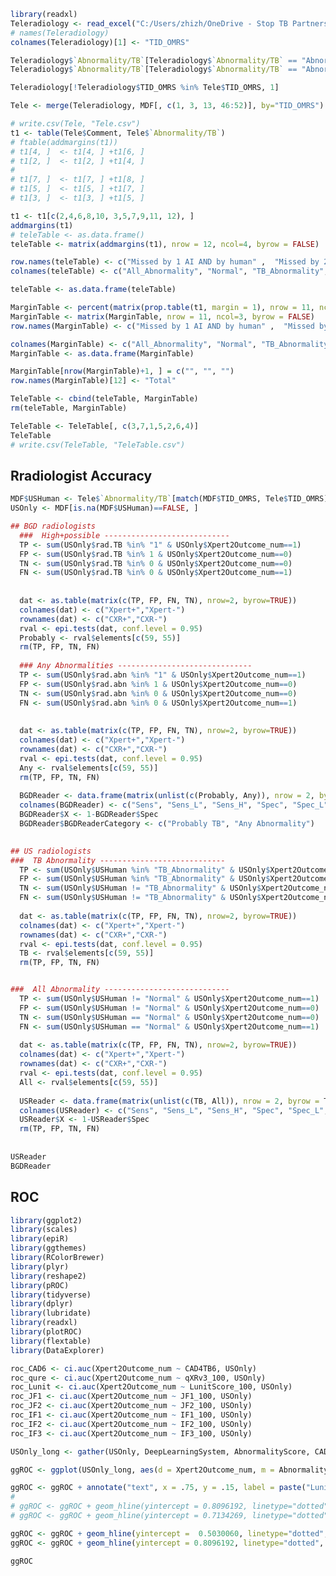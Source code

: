 
```r
library(readxl)
Teleradiology <- read_excel("C:/Users/zhizh/OneDrive - Stop TB Partnership/UNOPS/10 Paper Writing/CAR software/02 Bangladesh/MachineBGD/DataWrangling/TeleradiologyReportsUpdated.xlsx")
# names(Teleradiology)
colnames(Teleradiology)[1] <- "TID_OMRS"

Teleradiology$`Abnormality/TB`[Teleradiology$`Abnormality/TB` == "Abnormality consistent with TB" ] <- "TB_Abnormality"
Teleradiology$`Abnormality/TB`[Teleradiology$`Abnormality/TB` == "Abnormality NOT consistent with TB" ] <- "All_Abnormality"

Teleradiology[!Teleradiology$TID_OMRS %in% Tele$TID_OMRS, 1]

Tele <- merge(Teleradiology, MDF[, c(1, 3, 13, 46:52)], by="TID_OMRS")

# write.csv(Tele, "Tele.csv")
t1 <- table(Tele$Comment, Tele$`Abnormality/TB`)
# ftable(addmargins(t1))
# t1[4, ]  <- t1[4, ] +t1[6, ]
# t1[2, ]  <- t1[2, ] +t1[4, ]
# 
# t1[7, ]  <- t1[7, ] +t1[8, ]
# t1[5, ]  <- t1[5, ] +t1[7, ]
# t1[3, ]  <- t1[3, ] +t1[5, ]

t1 <- t1[c(2,4,6,8,10, 3,5,7,9,11, 12), ]
addmargins(t1)
# teleTable <- as.data.frame()
teleTable <- matrix(addmargins(t1), nrow = 12, ncol=4, byrow = FALSE)

row.names(teleTable) <- c("Missed by 1 AI AND by human" ,  "Missed by 2 AI AND human ", "Missed by 3 AI AND human ", "Missed by 4 AI AND human ",  "Missed by 5 AI AND human ", "Missed by 1 AI but NOT human",  "Missed by 2 AI but NOT human ", "Missed by 3 AI but NOT human ", "Missed by 4 AI but NOT human ", "Missed by 5 AI but NOT human", "Missed by human ONLY ", "Total")
colnames(teleTable) <- c("All_Abnormality", "Normal", "TB_Abnormality", "Total")

teleTable <- as.data.frame(teleTable)

MarginTable <- percent(matrix(prop.table(t1, margin = 1), nrow = 11, ncol=3, byrow = FALSE))
MarginTable <- matrix(MarginTable, nrow = 11, ncol=3, byrow = FALSE)
row.names(MarginTable) <- c("Missed by 1 AI AND by human" ,  "Missed by 2 AI AND human ", "Missed by 3 AI AND human ", "Missed by 4 AI AND human ",  "Missed by 5 AI AND human ", "Missed by 1 AI but NOT human",  "Missed by 2 AI but NOT human ", "Missed by 3 AI but NOT human ", "Missed by 4 AI but NOT human ", "Missed by 5 AI but NOT human", "Missed by human ONLY ")

colnames(MarginTable) <- c("All_Abnormality", "Normal", "TB_Abnormality")
MarginTable <- as.data.frame(MarginTable)

MarginTable[nrow(MarginTable)+1, ] = c("", "", "")
row.names(MarginTable)[12] <- "Total"

TeleTable <- cbind(teleTable, MarginTable)
rm(teleTable, MarginTable)

TeleTable <- TeleTable[, c(3,7,1,5,2,6,4)]
TeleTable
# write.csv(TeleTable, "TeleTable.csv")
```


## Rradiologist Accuracy
```r
MDF$USHuman <- Tele$`Abnormality/TB`[match(MDF$TID_OMRS, Tele$TID_OMRS)]
USOnly <- MDF[is.na(MDF$USHuman)==FALSE, ]

## BGD radiologists
  ###  High+possible ----------------------------
  TP <- sum(USOnly$rad.TB %in% "1" & USOnly$Xpert2Outcome_num==1)
  FP <- sum(USOnly$rad.TB %in% 1 & USOnly$Xpert2Outcome_num==0)
  TN <- sum(USOnly$rad.TB %in% 0 & USOnly$Xpert2Outcome_num==0)
  FN <- sum(USOnly$rad.TB %in% 0 & USOnly$Xpert2Outcome_num==1)
  
  
  dat <- as.table(matrix(c(TP, FP, FN, TN), nrow=2, byrow=TRUE))
  colnames(dat) <- c("Xpert+","Xpert-")
  rownames(dat) <- c("CXR+","CXR-")
  rval <- epi.tests(dat, conf.level = 0.95)
  Probably <- rval$elements[c(59, 55)]
  rm(TP, FP, TN, FN)
  
  ### Any Abnormalities ------------------------------
  TP <- sum(USOnly$rad.abn %in% "1" & USOnly$Xpert2Outcome_num==1)
  FP <- sum(USOnly$rad.abn %in% 1 & USOnly$Xpert2Outcome_num==0)
  TN <- sum(USOnly$rad.abn %in% 0 & USOnly$Xpert2Outcome_num==0)
  FN <- sum(USOnly$rad.abn %in% 0 & USOnly$Xpert2Outcome_num==1)
  
  
  dat <- as.table(matrix(c(TP, FP, FN, TN), nrow=2, byrow=TRUE))
  colnames(dat) <- c("Xpert+","Xpert-")
  rownames(dat) <- c("CXR+","CXR-")
  rval <- epi.tests(dat, conf.level = 0.95)
  Any <- rval$elements[c(59, 55)]
  rm(TP, FP, TN, FN)
  
  BGDReader <- data.frame(matrix(unlist(c(Probably, Any)), nrow = 2, byrow = T))
  colnames(BGDReader) <- c("Sens", "Sens_L", "Sens_H", "Spec", "Spec_L", "Spec_H")
  BGDReader$X <- 1-BGDReader$Spec
  BGDReader$BGDReaderCategory <- c("Probably TB", "Any Abnormality")
  

## US radiologists
###  TB Abnormality ----------------------------
  TP <- sum(USOnly$USHuman %in% "TB_Abnormality" & USOnly$Xpert2Outcome_num==1)
  FP <- sum(USOnly$USHuman %in% "TB_Abnormality" & USOnly$Xpert2Outcome_num==0)
  TN <- sum(USOnly$USHuman != "TB_Abnormality" & USOnly$Xpert2Outcome_num==0)
  FN <- sum(USOnly$USHuman != "TB_Abnormality" & USOnly$Xpert2Outcome_num==1)
  
  dat <- as.table(matrix(c(TP, FP, FN, TN), nrow=2, byrow=TRUE))
  colnames(dat) <- c("Xpert+","Xpert-")
  rownames(dat) <- c("CXR+","CXR-")
  rval <- epi.tests(dat, conf.level = 0.95)
  TB <- rval$elements[c(59, 55)]
  rm(TP, FP, TN, FN)


###  All Abnormality ----------------------------
  TP <- sum(USOnly$USHuman != "Normal" & USOnly$Xpert2Outcome_num==1)
  FP <- sum(USOnly$USHuman != "Normal" & USOnly$Xpert2Outcome_num==0)
  TN <- sum(USOnly$USHuman == "Normal" & USOnly$Xpert2Outcome_num==0)
  FN <- sum(USOnly$USHuman == "Normal" & USOnly$Xpert2Outcome_num==1)
  
  dat <- as.table(matrix(c(TP, FP, FN, TN), nrow=2, byrow=TRUE))
  colnames(dat) <- c("Xpert+","Xpert-")
  rownames(dat) <- c("CXR+","CXR-")
  rval <- epi.tests(dat, conf.level = 0.95)
  All <- rval$elements[c(59, 55)]
  
  USReader <- data.frame(matrix(unlist(c(TB, All)), nrow = 2, byrow = T))
  colnames(USReader) <- c("Sens", "Sens_L", "Sens_H", "Spec", "Spec_L", "Spec_H")
  USReader$X <- 1-USReader$Spec
  rm(TP, FP, TN, FN)
  
  
USReader
BGDReader
```

## ROC
```r
library(ggplot2)
library(scales)
library(epiR)
library(ggthemes)
library(RColorBrewer)
library(plyr)
library(reshape2)
library(pROC)
library(tidyverse)
library(dplyr)
library(lubridate)
library(readxl)
library(plotROC)
library(flextable)
library(DataExplorer)

roc_CAD6 <- ci.auc(Xpert2Outcome_num ~ CAD4TB6, USOnly)
roc_qure <- ci.auc(Xpert2Outcome_num ~ qXRv3_100, USOnly)
roc_Lunit <- ci.auc(Xpert2Outcome_num ~ LunitScore_100, USOnly)
roc_JF1 <- ci.auc(Xpert2Outcome_num ~ JF1_100, USOnly)
roc_JF2 <- ci.auc(Xpert2Outcome_num ~ JF2_100, USOnly)
roc_IF1 <- ci.auc(Xpert2Outcome_num ~ IF1_100, USOnly)
roc_IF2 <- ci.auc(Xpert2Outcome_num ~ IF2_100, USOnly)
roc_IF3 <- ci.auc(Xpert2Outcome_num ~ IF3_100, USOnly)

USOnly_long <- gather(USOnly, DeepLearningSystem, AbnormalityScore, CAD4TB6, qXRv3_100, LunitScore_100, JF1_100, IF2_100)

ggROC <- ggplot(USOnly_long, aes(d = Xpert2Outcome_num, m = AbnormalityScore, color = DeepLearningSystem)) + geom_roc(cutoffs.at = c(50,80)) + style_roc(xlab = "1 - Specificity", ylab = "Sensitivity")

ggROC <- ggROC + annotate("text", x = .75, y = .15, label = paste("Lunit INSIGHT CXR: ", round(roc_Lunit[2],2), " (95% CI:", round(roc_Lunit[1],2), "-", round(roc_Lunit[3],2), ")", "\n", "qXR: ", round(roc_qure[2],2), " (95% CI:", round(roc_qure[1],2), "-", round(roc_qure[3],2), ")", "\n", "InferReadDR: ", round(roc_IF2[2],2), " (95% CI:", round(roc_IF2[1],2), "-", round(roc_IF2[3],2), ")", "\n", "JF CXR-1: ", round(roc_JF1[2],2), " (95% CI:", round(roc_JF1[1],2), "-", round(roc_JF1[3],2), ")", "\n",  "CAD4TB: ", round(roc_CAD6[2],2), " (95% CI:", round(roc_CAD6[1],2), "-", round(roc_CAD6[3],2), ")", sep = ""), size = 3)
# 
# ggROC <- ggROC + geom_hline(yintercept = 0.8096192, linetype="dotted", color = "blue", size=0.5) + geom_vline(xintercept = 0.2105263, linetype="dotted", color = "blue", size=0.5)
# ggROC <- ggROC + geom_hline(yintercept = 0.7134269, linetype="dotted", color = "red", size=0.5) + geom_vline(xintercept = 0.1578947, linetype="dotted", color = "red", size=0.5)

ggROC <- ggROC + geom_hline(yintercept =  0.5030060, linetype="dotted", color = "blue", size=0.5) + geom_vline(xintercept = 0.1578947, linetype="dotted", color = "blue", size=0.5)
ggROC <- ggROC + geom_hline(yintercept = 0.8096192, linetype="dotted", color = "red", size=0.5) + geom_vline(xintercept = 0.2105263, linetype="dotted", color = "red", size=0.5)

ggROC
```

